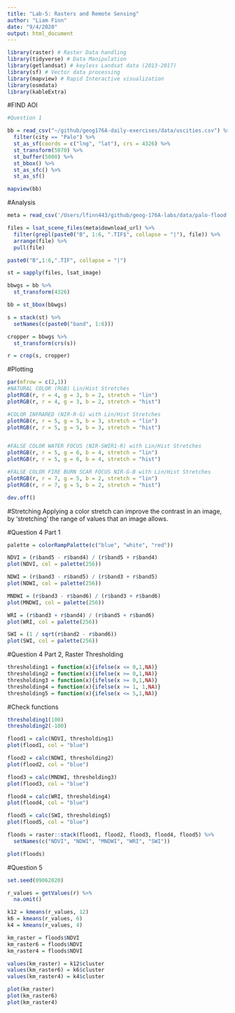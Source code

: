 ```yaml
---
title: "Lab-5: Rasters and Remote Sensing"
author: "Liam Finn"
date: "9/4/2020"
output: html_document
---
```


```r
library(raster) # Raster Data handling
library(tidyverse) # Data Manipulation
library(getlandsat) # keyless Landsat data (2013-2017)
library(sf) # Vector data processing
library(mapview) # Rapid Interactive visualization
library(osmdata)
library(kableExtra)
```
#FIND AOI
```r
#Question 1 

bb = read_csv("~/github/geog176A-daily-exercises/data/uscities.csv") %>% 
  filter(city == "Palo") %>% 
  st_as_sf(coords = c("lng", "lat"), crs = 4326) %>% 
  st_transform(5070) %>% 
  st_buffer(5000) %>% 
  st_bbox() %>% 
  st_as_sfc() %>% 
  st_as_sf()

mapview(bb)
```

#Analysis
```r
meta = read_csv('/Users/lfinn443/github/geog-176A-labs/data/palo-flood.csv')
```

```r
files = lsat_scene_files(meta$download_url) %>% 
  filter(grepl(paste0("B", 1:6, ".TIF$", collapse = "|"), file)) %>% 
  arrange(file) %>% 
  pull(file)
```
```r
paste0("B",1:6,".TIF", collapse = "|")
```

```r
st = sapply(files, lsat_image)
```
```r
bbwgs = bb %>% 
  st_transform(4326)

bb = st_bbox(bbwgs)
```

```r
s = stack(st) %>% 
  setNames(c(paste0("band", 1:6)))
```
```r
cropper = bbwgs %>% 
  st_transform(crs(s))
```
```r
r = crop(s, cropper)
```

#Plotting
```r
par(mfrow = c(2,1))
#NATURAL COLOR (RGB) Lin/Hist Stretches
plotRGB(r, r = 4, g = 3, b = 2, stretch = "lin")
plotRGB(r, r = 4, g = 3, b = 2, stretch = "hist")

#COLOR INFRARED (NIR-R-G) with Lin/Hist Stretches
plotRGB(r, r = 5, g = 5, b = 3, stretch = "lin")
plotRGB(r, r = 5, g = 5, b = 3, stretch = "hist")


#FALSE COLOR WATER FOCUS (NIR-SWIR1-R) with Lin/Hist Stretches
plotRGB(r, r = 5, g = 6, b = 4, stretch = "lin")
plotRGB(r, r = 5, g = 6, b = 4, stretch = "hist")

#FALSE COLOR FIRE BURN SCAR FOCUS NIR-G-B with Lin/Hist Stretches
plotRGB(r, r = 7, g = 5, b = 2, stretch = "lin")
plotRGB(r, r = 7, g = 5, b = 2, stretch = "hist")

dev.off()
```
#Stretching
Applying a color stretch can improve the contrast in an image, by 'stretching' the range of values that an image allows.

#Question 4 Part 1
```r
palette = colorRampPalette(c("blue", "white", "red"))

NDVI = (r$band5 - r$band4) / (r$band5 + r$band4)
plot(NDVI, col = palette(256))

NDWI = (r$band3 - r$band5) / (r$band3 + r$band5)
plot(NDWI, col = palette(256))

MNDWI = (r$band3 - r$band6) / (r$band3 + r$band6)
plot(MNDWI, col = palette(256))

WRI = (r$band3 + r$band4) / (r$band5 + r$band6)
plot(WRI, col = palette(256))

SWI = (1 / sqrt(r$band2 - r$band6))
plot(SWI, col = palette(256))
```

#Question 4 Part 2, Raster Thresholding

```r
thresholding1 = function(x){ifelse(x <= 0,1,NA)}
thresholding2 = function(x){ifelse(x >= 0,1,NA)}
thresholding3 = function(x){ifelse(x >= 0,1,NA)}
thresholding4 = function(x){ifelse(x >= 1, 1,NA)}
thresholding5 = function(x){ifelse(x <= 5,1,NA)}
```
#Check functions
```r
thresholding1(100)
thresholding2(-100)
```

```r
flood1 = calc(NDVI, thresholding1)
plot(flood1, col = "blue")

flood2 = calc(NDWI, thresholding2)
plot(flood2, col = "blue")

flood3 = calc(MNDWI, thresholding3)
plot(flood3, col = "blue")

flood4 = calc(WRI, thresholding4)
plot(flood4, col = "blue")

flood5 = calc(SWI, thresholding5)
plot(flood5, col = "blue")

floods = raster::stack(flood1, flood2, flood3, flood4, flood5) %>% 
  setNames(c("NDVI", "NDWI", "MNDWI", "WRI", "SWI"))

plot(floods)
```

#Question 5
```r
set.seed(09062020)

r_values = getValues(r) %>% 
  na.omit()

k12 = kmeans(r_values, 12)
k6 = kmeans(r_values, 6)
k4 = kmeans(r_values, 4)

km_raster = floods$NDVI
km_raster6 = floods$NDVI
km_raster4 = floods$NDVI

values(km_raster) = k12$cluster
values(km_raster6) = k6$cluster
values(km_raster4) = k4$cluster

plot(km_raster)
plot(km_raster6)
plot(km_raster4)
```

